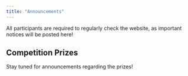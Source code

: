```yaml
---
title: "Announcements"
---
```


All participants are required to regularly check the website, as important notices will be posted here!

## Competition Prizes

Stay tuned for announcements regarding the prizes!
